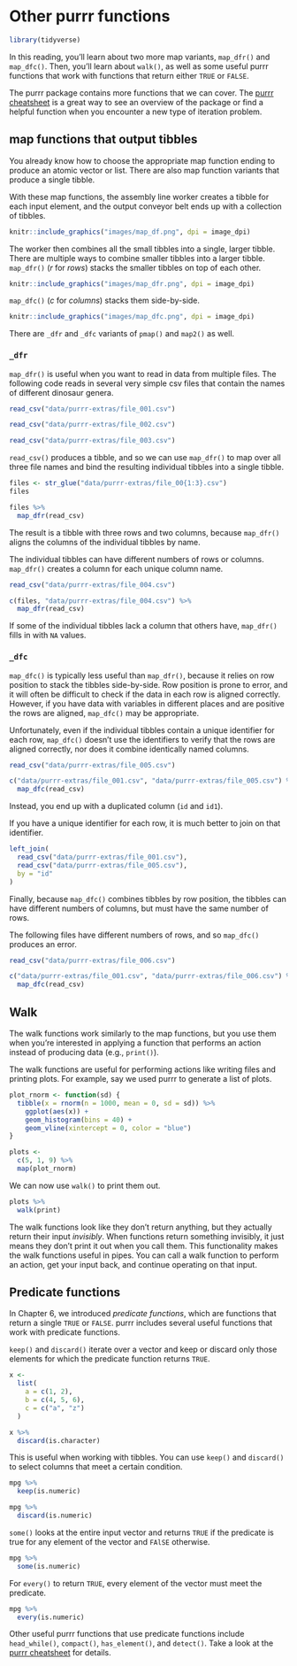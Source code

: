 # Other purrr functions

```r
library(tidyverse)
```

In this reading, you'll learn about two more map variants, `map_dfr()` and `map_dfc()`. Then, you'll learn about `walk()`, as well as some useful purrr functions that work with functions that return either `TRUE` or `FALSE`.

The purrr package contains more functions that we can cover. The [purrr cheatsheet](https://github.com/rstudio/cheatsheets/blob/master/purrr.pdf) is a great way to see an overview of the package or find a helpful function when you encounter a new type of iteration problem.

## map functions that output tibbles

You already know how to choose the appropriate map function ending to produce an atomic vector or list. There are also map function variants that produce a single tibble.

With these map functions, the assembly line worker creates a tibble for each input element, and the output conveyor belt ends up with a collection of tibbles. 

```r
knitr::include_graphics("images/map_df.png", dpi = image_dpi)
```

The worker then combines all the small tibbles into a single, larger tibble. There are multiple ways to combine smaller tibbles into a larger tibble. `map_dfr()` (*r* for *rows*) stacks the smaller tibbles on top of each other. 

```r
knitr::include_graphics("images/map_dfr.png", dpi = image_dpi)
```

`map_dfc()` (*c* for *columns*) stacks them side-by-side.

```r
knitr::include_graphics("images/map_dfc.png", dpi = image_dpi)
```

There are `_dfr` and `_dfc` variants of `pmap()` and `map2()` as well.

### `_dfr`

`map_dfr()` is useful when you want to read in data from multiple files. The following code reads in several very simple csv files that contain the names of different dinosaur genera.

```r
read_csv("data/purrr-extras/file_001.csv")

read_csv("data/purrr-extras/file_002.csv")

read_csv("data/purrr-extras/file_003.csv")
```

`read_csv()` produces a tibble, and so we can use `map_dfr()` to map over all three file names and bind the resulting individual tibbles into a single tibble.

```r
files <- str_glue("data/purrr-extras/file_00{1:3}.csv")
files

files %>% 
  map_dfr(read_csv)
```

The result is a tibble with three rows and two columns, because `map_dfr()` aligns the columns of the individual tibbles by name. 

The individual tibbles can have different numbers of rows or columns. `map_dfr()` creates a column for each unique column name. 

```r
read_csv("data/purrr-extras/file_004.csv")

c(files, "data/purrr-extras/file_004.csv") %>% 
  map_dfr(read_csv)
```

If some of the individual tibbles lack a column that others have, `map_dfr()` fills in with `NA` values.

### `_dfc`

`map_dfc()` is typically less useful than `map_dfr()`, because it relies on row position to stack the tibbles side-by-side. Row position is prone to error, and it will often be difficult to check if the data in each row is aligned correctly. However, if you have data with variables in different places and are positive the rows are aligned, `map_dfc()` may be appropriate.

Unfortunately, even if the individual tibbles contain a unique identifier for each row, `map_dfc()` doesn't use the identifiers to verify that the rows are aligned correctly, nor does it combine identically named columns.

```r
read_csv("data/purrr-extras/file_005.csv")

c("data/purrr-extras/file_001.csv", "data/purrr-extras/file_005.csv") %>% 
  map_dfc(read_csv)
```

Instead, you end up with a duplicated column (`id` and `id1`).

If you have a unique identifier for each row, it is much better to join on that identifier.

```r
left_join(
  read_csv("data/purrr-extras/file_001.csv"),
  read_csv("data/purrr-extras/file_005.csv"),
  by = "id"
)
```

Finally, because `map_dfc()` combines tibbles by row position, the tibbles can have different numbers of columns, but must have the same number of rows.

The following files have different numbers of rows, and so `map_dfc()` produces an error.

```r
read_csv("data/purrr-extras/file_006.csv")

c("data/purrr-extras/file_001.csv", "data/purrr-extras/file_006.csv") %>% 
  map_dfc(read_csv)
```

## Walk

The walk functions work similarly to the map functions, but you use them when you're interested in applying a function that performs an action instead of producing data (e.g., `print()`). 

The walk functions are useful for performing actions like writing files and printing plots. For example, say we used purrr to generate a list of plots.

```r
plot_rnorm <- function(sd) {
  tibble(x = rnorm(n = 1000, mean = 0, sd = sd)) %>% 
    ggplot(aes(x)) +
    geom_histogram(bins = 40) +
    geom_vline(xintercept = 0, color = "blue")
}

plots <-
  c(5, 1, 9) %>% 
  map(plot_rnorm)
```

We can now use `walk()` to print them out.

```r
plots %>% 
  walk(print)
```

The walk functions look like they don't return anything, but they actually return their input *invisibly*. When functions return something invisibly, it just means they don't print it out when you call them. This functionality makes the walk functions useful in pipes. You can call a walk function to perform an action, get your input back, and continue operating on that input. 

## Predicate functions

In Chapter 6, we introduced _predicate functions_, which are functions that return a single `TRUE` or `FALSE`. purrr includes several useful functions that work with predicate functions. 

`keep()` and `discard()` iterate over a vector and keep or discard only those elements for which the predicate function returns `TRUE`. 

```r
x <-
  list(
    a = c(1, 2),
    b = c(4, 5, 6),
    c = c("a", "z")
  )

x %>% 
  discard(is.character)
```

This is useful when working with tibbles. You can use `keep()` and `discard()` to select columns that meet a certain condition.

```r
mpg %>% 
  keep(is.numeric)
```

```r
mpg %>% 
  discard(is.numeric)
```

`some()` looks at the entire input vector and returns `TRUE` if the predicate is true for any element of the vector and `FAlSE` otherwise.

```r
mpg %>% 
  some(is.numeric)
```

For `every()` to return `TRUE`, every element of the vector must meet the predicate.

```r
mpg %>% 
  every(is.numeric)
```

Other useful purrr functions that use predicate functions include `head_while()`, `compact()`, `has_element()`, and `detect()`. Take a look at the [purrr cheatsheet](https://github.com/rstudio/cheatsheets/blob/master/purrr.pdf) for details. 

